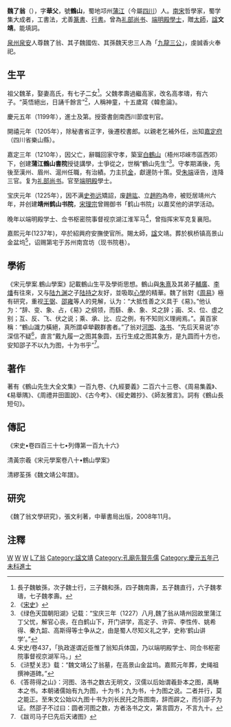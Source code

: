 '''魏了翁'''（{{bd|1178年||1237年||W}}），字'''華父'''，號'''鶴山'''，蜀地邛州[[蒲江|蒲江]]（今屬[[四川|四川]]）人。[[南宋|南宋]]哲學家，蜀学集大成者，工書法，尤善[[篆書|篆書]]、[[行書|行書]]。曾為[[礼部尚书|礼部尚书]]、[[端明殿|端明殿]][[學士|學士]]，贈[[太師|太師]]，[[諡|諡]]'''文靖'''。能填詞。

[[泉州|泉州]][[泉安|泉安]]人尊魏了翁、其子魏國佐、其孫魏天忠三人為「[[九龍三公|九龍三公]]」，虔誠香火奉祀。

==生平==
祖父魏革，娶妻高氏，有七子二女<ref>長子魏敏孫，次子魏士行，三子魏和孫，四子魏南壽，五子魏直行，六子魏孝璹，七子魏孝壽。</ref>。父魏孝壽過繼高家，改名高孝璹，有六子。“英悟絕出，日誦千餘言”<ref>《[[宋史|宋史]]》</ref>，人稱神童，十五歲寫《韓愈論》。

慶元五年（1199年），進士及第。授簽書劍南西川節度判官。

開禧元年（1205年），除秘書省正字，後遷校書郎。以親老乞補外任，出知[[嘉定府|嘉定府]]（四川省樂山縣）。

嘉定三年（1210年），因父亡，辭職回家守孝，築室[[白鶴山|白鶴山]]（梧州邛崍市區西郊）下，创建'''蒲江鶴山書院'''授徒講學，士爭從之，世稱“鶴山先生”<ref>《绿色天国朝阳湖》记载：“宝庆三年（1227）八月,魏了翁从靖州回故里蒲江丁父忧，解官心丧，在白鹤山下，开门讲学，高定子、许弈、李性传、姚希得、秦九韶、高斯得等士争从之，由是蜀人尽知义礼之学，史称‘鹤山讲学’。”</ref>。守孝期滿後，先後至漢州、眉州、滬州任職，有治績。力主抗[[金|金]]，獻邊防十策。受[[朱端|朱端]]诬告，连降三官。复为[[礼部尚书|礼部尚书]]。官至[[端明殿|端明殿]]學士。

宝庆元年（1225年），因不满[[史弥远|史弥远]]矯詔，废[[趙竑|趙竑]]、立[[趙昀|趙昀]]為帝，被贬居靖州六年，并创建'''靖州鹤山书院'''，[[宋理宗|宋理宗]]曾赐御书「鹤山书院」以嘉奖他的讲学活动。

晚年以端明殿学士、佥书枢密院事督视京湖江淮军马<ref>宋史/卷437，「执政遂谓近臣惟了翁知兵体国，乃以端明殿学士、同佥书枢密院事督视京湖军马。」</ref>，曾指挥宋军克复襄阳。

嘉熙元年(1237年)，卒於紹興府安撫使官所。賜太師，[[諡|諡]]文靖。葬於枫桥镇高景山金盆坞<ref>《浒墅关志》载：“魏文靖公了翁墓，在高景山金盆坞。嘉熙元年葬，史绳祖撰神道碑。”</ref>，诏赐第宅于苏州南宫坊（现书院巷）。

==學術==
《宋元學案.鶴山學案》記載鶴山生平及學術思想。鶴山與[[朱熹|朱熹]]及其弟子[[輔廣|輔廣]]、[[李燔|李燔]]有往來，又与[[陆九渊|陆九渊]]之子[[陆持之|陆持之]]友好，並吸取[[心學|心學]]的精華。魏了翁對《[[周易|周易]]》極有研究，重视[[王弼|王弼]]、[[邵雍|邵雍]]等人的見解，认为：“大抵性善之义具于《易》。”他认为：“辞、变、象、占，《易》之纲领，而繇、彖、象、爻之辞；画、爻、位、虚之别；互、反、飞、伏之说；乘、承、比、应之例，有不知则义理阙焉。”。黃百家稱：“鶴山識力橫絕，真所謂卓犖觀群書者。”了翁对[[河图|河图]]、[[洛书|洛书]]、“先后天易说”亦深信不疑<ref>《答蒋得之山》：河图、洛书之数古无明文，汉儒以后始谓羲卦本之图，禹畴本之书。本朝诸儒始有九为图，十为书；九为书，十为图之说。二者并行，莫之能正。至朱文公始以九图十书为刘长民托之陈图南，辞而辟之，而引邵子为证。然邵子不过曰：圆者河图之数，方者洛书之文，第言圆方，不言九十。</ref>，直言“戴九履一之图其象圆，五行生成之图其象方，是九圆而十方也，安知邵子不以九为图，十为书乎”<ref>《跋司马子巳先后天诸图》</ref>。

==著作==
著有《鶴山先生大全文集》一百九卷、《九經要義》二百六十三卷、《周易集義》、《易舉隅》、《周禮井田圖說》、《古今考》、《經史雜抄》、《師友雅言》。詞有《鶴山長短句》。

==傳記==
《宋史•卷四百三十七•列傳第一百九十六》  

清黃宗羲《宋元學案卷八十•鶴山學案》

清繆荃孫《魏文靖公年譜》。
==研究==
《魏了翁文學研究》，張文利著，中華書局出版，2008年11月。

==注釋==
{{wikisource|宋史/卷437#.E9.AD.8F.E4.BA.86.E7.BF.81|宋史/卷437 魏了翁传}}
{{reflist|2}}

[[Category:宋朝政治人物|W]]
[[Category:宋朝經學家|W]]
[[Category:蒲江人|W]]
[[Category:魏姓|L了翁]]
[[Category:諡文靖|Category:諡文靖]]
[[Category:孔廟先賢先儒|Category:孔廟先賢先儒]]
[[Category:慶元五年己未科進士|Category:慶元五年己未科進士]]